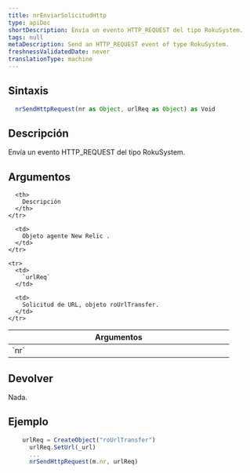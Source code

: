 ```yaml
---
title: nrEnviarSolicitudHttp
type: apiDoc
shortDescription: Envía un evento HTTP_REQUEST del tipo RokuSystem.
tags: null
metaDescription: Send an HTTP_REQUEST event of type RokuSystem.
freshnessValidatedDate: never
translationType: machine
---
```


## Sintaxis

```js
  nrSendHttpRequest(nr as Object, urlReq as Object) as Void
```

## Descripción

Envía un evento HTTP\_REQUEST del tipo RokuSystem.

## Argumentos

<table>
  <thead>
    <tr>
      <th width="25%">
        Argumentos
      </th>

      <th>
        Descripción
      </th>
    </tr>
  </thead>

  <tbody>
    <tr>
      <td>
        `nr`
      </td>

      <td>
        Objeto agente New Relic .
      </td>
    </tr>

    <tr>
      <td>
        `urlReq`
      </td>

      <td>
        Solicitud de URL, objeto roUrlTransfer.
      </td>
    </tr>
  </tbody>
</table>

## Devolver

Nada.

## Ejemplo

```js
  	urlReq = CreateObject("roUrlTransfer")
	  urlReq.SetUrl(_url)
	  ...
	  nrSendHttpRequest(m.nr, urlReq)
```